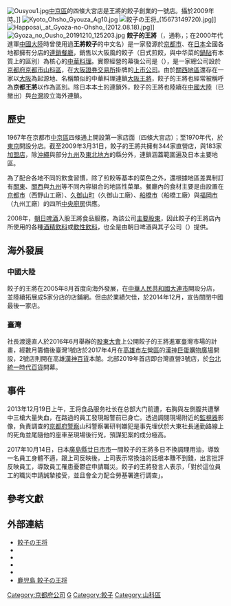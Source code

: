 {{Infobox Company
| company_name = 餃子的王將<br /><span lang="ja">餃子の王将</span>
| company_name_en = 
| company_logo = 
| company_type = [[上市公司|上市公司]]
| market_information = [[大阪證券交易所|大阪證券交易所]] 
| company_slogan = 
| foundation = 1967年
| location = {{JPN}}[[京都府|京都府]][[京都市|京都市]][[山科區|山科區]]
| area_served = [[日本|日本]]、[[台灣|台灣]]
| zip_code = 
| telephone_no = 
| key_people =
| founder = 
| president = 
| CEO = 
| industry = [[連鎖餐廳|連鎖餐廳]]
| sales = 
| capital = 
| profit =  
| asset =  
| market_value =  
| num_employees = 
| products = [[中華料理|中華料理]]
| revenue = 
| accounting_period = 
| major_shareholder = 
| subsid = 
| homepage = {{URL|https://www.ohsho.co.jp}}
}}
[[File:Ousyou1.jpg|thumb]][[中京區|中京區]]的四條大宮店是王將的餃子創業的一號店。攝於2009年時。]]
[[File:Kyoto_Ohsho_Gyouza_Ag10.jpg|thumb]]
[[File:餃子の王将_(15673149720).jpg|thumb]]]]
[[File:Happosai,_at_Gyoza-no-Ohsho_(2012.08.18).jpg|thumb]]]]
[[File:Gyoza_no_Ousho_20191210_125203.jpg|thumb]]
'''餃子的王將'''（{{jpn|j=餃子の王将|rm=Gyōza no ōshō}}，通称'''{{lang|ja|王将}}'''，{{lang-en|Gyoza no ohsho}}；在2000年代進軍[[中國大陸|中國大陸]]時曾使用過'''王將餃子'''的中文名）是一家發源於[[京都市|京都市]]、在[[日本|日本]]全國各地都擁有分店的[[連鎖店|連鎖]][[餐廳|餐廳]]，銷售以大阪風的餃子（日式煎餃，與中华菜的[[鍋貼|鍋貼]]有本質上的區別）為核心的[[中華料理|中華料理]]。實際經營的幕後公司是{{link-ja|王將食品服務|餃子の王将}}（{{lang|ja|王将フードサービス}}），是一家總公司設於[[京都府|京都府]][[京都市|京都市]][[山科區|山科區]]，在[[大阪證券交易所|大阪證券交易所]]掛牌的[[上市公司|上市公司]]。由於[[近畿地方|關西地區]]還存在一家以[[大阪市|大阪]]為起源地、名稱類似的中華料理連鎖[[大阪王將|大阪王將]]，餃子的王將也經常被稱呼為'''京都王將'''以作為區別。除日本本土的連鎖外，餃子的王將也陸續在[[中國大陸|中國大陸]]（已撤出）與[[台灣|台灣]]設立海外連鎖。

==歷史==
1967年在京都市[[中京區|中京區]]四條通上開設第一家店面（四條大宮店）；至1970年代，於[[東京|東京]]開設分店。截至2009年3月31日，餃子的王將共擁有344家直營店，與183家[[加盟店|加盟店]]，除[[沖繩縣|沖繩]]與部分[[九州_(日本)|九州]]及[[東北地方|東北地方]]的縣分外，連鎖涵蓋範圍遍及日本主要地區。

為了配合各地不同的飲食習慣，除了煎餃等基本的菜色之外，還根據地區差異制訂有[[关东地方|關東]]、[[近畿地方|關西]]與[[九州_(日本)|九州]]等不同內容組合的地區性菜單。餐廳內的食材主要是由設置在[[京都市|京都市]]（西野山工廠）、[[久御山町|久御山町]]（久御山工廠）、[[船橋市|船橋市]]（船橋工廠）與[[福岡市|福岡市]]（九州工廠）的四所[[中央廚房|中央廚房]]供應。

2008年，[[朝日啤酒|朝日啤酒]]入股王將食品服務，為該公司[[股東|主要股東]]，因此餃子的王將店內所使用的各種[[酒精飲料|酒精飲料]]或[[軟性飲料|軟性飲料]]，也全是由朝日啤酒與其子公司{{link-ja|朝日飲料|アサヒ飲料}}（{{lang|ja|アサヒ飲料}}）提供。

==海外發展==
===中國大陸===
餃子的王將在2005年8月首度向海外發展，在[[中華人民共和國|中華人民共和國]][[大連市|大連市]]開設分店，並陸續拓展成5家分店的店鋪網。但由於業績欠佳，於2014年12月，宣告關閉中國最後一家店{{R|Sun_20141114}}。

===臺灣===
社長渡邊直人於2016年6月舉辦的[[股東大會|股東大會]]上公開餃子的王將進軍臺灣市場的計畫，經數月籌備後臺灣1號店於2017年4月在[[高雄市|高雄市]][[左營區|左營區]]的[[漢神巨蛋購物廣場|漢神巨蛋購物廣場]]開設，2號店則開在高雄[[漢神百貨|漢神百貨]]本館{{R|LTN_20170215}}{{R|ETTravel_20170928}}。北部2019年首店即台灣直營3號店，於[[台北|台北]][[統一時代百貨|統一時代百貨]]開幕。

== 事件 ==
2013年12月19日上午，王将食品服务社长{{tsl|ja|大東隆行||大东隆行}}在总部大门前遭{{tsl|ja|王将社長射殺事件||枪杀}}，右胸與左側腹共遭擊中三槍大量失血，在路過的員工發現報警前已身亡。透過調閱現場附近的[[監視器|監視器]]影像，負責調查的[[京都府警察|京都府警察]]山科警察署研判嫌犯是事先埋伏於大東社長通勤路線上的死角並尾隨他的座車至現場後行兇，預謀犯案的成分極高。{{R|Nikkei_20131222}}

2017年10月14日，日本[[廣島縣|廣島縣]][[廿日市市|廿日市市]]一間餃子的王將多日不換調理用油，導致一名員工身體不適，跟上司反映後，上司表示常換油的話根本賺不到錢，出言批評反映員工，導致員工罹患憂鬱症申請職災。餃子的王將發言人表示，「對於這位員工的職災申請誠摯接受，並且會全力配合勞基署進行調查」。{{R|Apple_20171014}}

==參考文獻==
{{reflist|
<ref name="Nikkei_20131222">{{cite web|url=http://www.nikkei.com/article/DGXNASDG2102N_R21C13A2CC1000/ |language=ja |script-title=ja:駐車場脇で待ち伏せか、防犯カメラ分析　「王将」社長射殺  |publisher=[[日本經濟新聞|日本經濟新聞]] |archiveurl=https://web.archive.org/web/20160304220204/http://www.nikkei.com/article/DGXNASDG2102N_R21C13A2CC1000/ |archivedate=2016-03-04 |date=2013年12月22日 |accessdate=2013年12月24日 }}</ref>

<ref name="Sun_20141114">{{Cite web |url=http://the-sun.on.cc/cnt/lifestyle/20141114/00498_001.html |title=朗談日本：日式餃子店敗走 |access-date=2015-03-09 |archive-date=2021-05-02 |archive-url=https://web.archive.org/web/20210502055114/http://the-sun.on.cc/cnt/lifestyle/20141114/00498_001.html |dead-url=no }}</ref>

<ref name="LTN_20170215">{{Cite web |url=http://news.ltn.com.tw/news/life/breakingnews/1976464 |title=「餃子の王將」台灣首間分店 預計4月中高雄開幕 |access-date=2017-04-19 |archive-date=2021-05-02 |archive-url=https://web.archive.org/web/20210502055151/https://news.ltn.com.tw/news/life/breakingnews/1976464 |dead-url=no }}</ref>

<ref name="Apple_20171014">{{Cite web |url=http://www.appledaily.com.tw/realtimenews/article/international/20171014/1222482 |title=日《餃子王將》多日不換油　「常換賺不到錢」 |access-date=2017-10-14 |archive-date=2017-10-17 |archive-url=https://web.archive.org/web/20171017120750/http://www.appledaily.com.tw/realtimenews/article/international/20171014/1222482 |dead-url=no }}</ref>

<ref name="ETTravel_20170928">{{Cite web |url=https://travel.ettoday.net/article/1020640.htm |title=還是在高雄　餃子の王將2號店開在漢神百貨本館 |language=zh-tw |archiveurl=https://web.archive.org/web/20210502055131/https://travel.ettoday.net/article/1020640.htm |archivedate=2021-05-02 |publisher=東森旅遊雲 |date=2017-09-28 |accessdate=2018-02-19 |dead-url=no }}</ref>

}}

==外部連結==
{{Commons category|Ohsho Food Service}}
{{Portal|日本|飲食}}
* [https://www.ohsho.co.jp/ 餃子の王将] {{Wayback|url=https://www.ohsho.co.jp/ |date=20210502055136 }}
* {{Twitter|Ohsho_campaign|餃子の王将 公式}}
* {{Facebook|gyozaohsho|餃子の王将［日本を美味しく］}}
* {{Facebook|ohshotaiwan|餃子の王將—台灣}}
* {{YouTube|c=UCy_1uvlD0pt32HAG_klLhpA}}
* [http://www.kagoshima-ohsho.jp/ 鹿児島 餃子の王将] {{Wayback|url=http://www.kagoshima-ohsho.jp/ |date=20210502055146 }}

{{日本的連鎖速食店}}

{{DEFAULTSORT:Giyouza-No-Oushiyou}}
[[Category:京都府公司|Category:京都府公司]]
[[Category:日本連鎖速食店|G]]
[[Category:餃子|Category:餃子]]
[[Category:山科區|Category:山科區]]